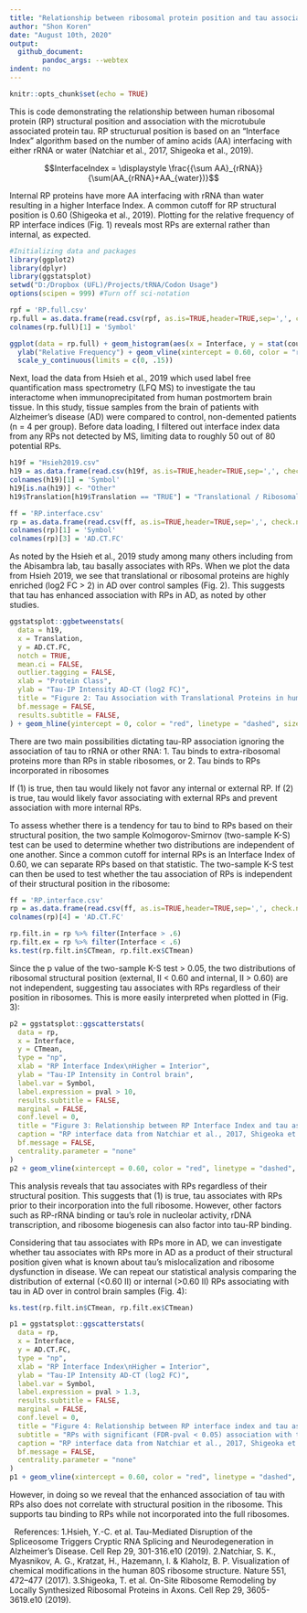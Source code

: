 ```yaml
---
title: "Relationship between ribosomal protein position and tau association in Alzheimer's disease"
author: "Shon Koren"
date: "August 10th, 2020"
output:
  github_document:
        pandoc_args: --webtex
indent: no
---
```


```r
knitr::opts_chunk$set(echo = TRUE)
```

This is code demonstrating the relationship between human ribosomal protein (RP) structural position and association with the microtubule associated protein tau. RP structurual position is based on an "Interface Index" algorithm based on the number of amino acids (AA) interfacing with either rRNA or water (Natchiar et al., 2017, Shigeoka et al., 2019).
&nbsp;

$$InterfaceIndex = \displaystyle \frac{{\sum AA}_{rRNA}}{\sum(AA_{rRNA}+AA_{water})}$$


Internal RP proteins have more AA interfacing with rRNA than water resulting in a higher Interface Index. A common cutoff for RP structural position is 0.60 (Shigeoka et al., 2019). Plotting for the relative frequency of RP interface indices (Fig. 1) reveals most RPs are external rather than internal, as expected.

```r
#Initializing data and packages
library(ggplot2)
library(dplyr)
library(ggstatsplot)
setwd("D:/Dropbox (UFL)/Projects/tRNA/Codon Usage")
options(scipen = 999) #Turn off sci-notation

rpf = 'RP.full.csv'
rp.full = as.data.frame(read.csv(rpf, as.is=TRUE,header=TRUE,sep=',', check.names=FALSE, fileEncoding="UTF-8-BOM"))
colnames(rp.full)[1] = 'Symbol'

ggplot(data = rp.full) + geom_histogram(aes(x = Interface, y = stat(count) / sum(count)), binwidth = .05) + xlab("Interface Index of RPs") + ggtitle("Figure 1: Relative frequency of human RP Interface Index") +
  ylab("Relative Frequency") + geom_vline(xintercept = 0.60, color = "red", linetype = "dashed", size = 2) + scale_x_continuous(limits = c(0, 1)) +
  scale_y_continuous(limits = c(0, .15))
```

Next, load the data from Hsieh et al., 2019 which used label free quantification mass spectrometry (LFQ MS) to investigate the tau interactome when immunoprecipitated from human postmortem brain tissue. In this study, tissue samples from the brain of patients with Alzheimer's disease (AD) were compared to control, non-demented patients (n = 4 per group). Before data loading, I filtered out interface index data from any RPs not detected by MS, limiting data to roughly 50 out of 80 potential RPs.

```r
h19f = "Hsieh2019.csv"
h19 = as.data.frame(read.csv(h19f, as.is=TRUE,header=TRUE,sep=',', check.names=FALSE, fileEncoding="UTF-8-BOM"))
colnames(h19)[1] = 'Symbol'
h19[is.na(h19)] <- "Other"
h19$Translation[h19$Translation == "TRUE"] = "Translational / Ribosomal"
```

```r
ff = 'RP.interface.csv'
rp = as.data.frame(read.csv(ff, as.is=TRUE,header=TRUE,sep=',', check.names=FALSE))
colnames(rp)[1] = 'Symbol'
colnames(rp)[3] = 'AD.CT.FC'
```
As noted by the Hsieh et al., 2019 study among many others including from the Abisambra lab, tau basally associates with RPs. When we plot the data from Hsieh 2019, we see that translational or ribosomal proteins are highly enriched (log2 FC > 2) in AD over control samples (Fig. 2). This suggests that tau has enhanced association with RPs in AD, as noted by other studies.

```r
ggstatsplot::ggbetweenstats(
  data = h19,
  x = Translation,
  y = AD.CT.FC,
  notch = TRUE,
  mean.ci = FALSE,
  outlier.tagging = FALSE,
  xlab = "Protein Class",
  ylab = "Tau-IP Intensity AD-CT (log2 FC)",
  title = "Figure 2: Tau Association with Translational Proteins in human AD brain",
  bf.message = FALSE,
  results.subtitle = FALSE,
) + geom_hline(yintercept = 0, color = "red", linetype = "dashed", size = 1)
```

There are two main possibilities dictating tau-RP association ignoring the association of tau to rRNA or other RNA:
1. Tau binds to extra-ribosomal proteins more than RPs in stable ribosomes, or
2. Tau binds to RPs incorporated in ribosomes

If (1) is true, then tau would likely not favor any internal or external RP. If (2) is true, tau would likely favor associating with external RPs and prevent association with more internal RPs.

To assess whether there is a tendency for tau to bind to RPs based on their structural position, the two sample Kolmogorov-Smirnov (two-sample K-S) test can be used to determine whether two distributions are independent of one another. Since a common cutoff for internal RPs is an Interface Index of 0.60, we can separate RPs based on that statistic. The two-sample K-S test can then be used to test whether the tau association of RPs is independent of their structural position in the ribosome:
```r

ff = 'RP.interface.csv'
rp = as.data.frame(read.csv(ff, as.is=TRUE,header=TRUE,sep=',', check.names=FALSE, fileEncoding = "UTF-8-BOM"))
colnames(rp)[4] = 'AD.CT.FC'

rp.filt.in = rp %>% filter(Interface > .6)
rp.filt.ex = rp %>% filter(Interface < .6)
ks.test(rp.filt.in$CTmean, rp.filt.ex$CTmean)
```

Since the p value of the two-sample K-S test > 0.05, the two distributions of ribosomal structural position (external, II < 0.60 and internal, II > 0.60) are not independent, suggesting tau associates with RPs regardless of their position in ribosomes. This is more easily interpreted when plotted in (Fig. 3):

```r
p2 = ggstatsplot::ggscatterstats(
  data = rp,
  x = Interface,
  y = CTmean,
  type = "np",
  xlab = "RP Interface Index\nHigher = Interior",
  ylab = "Tau-IP Intensity in Control brain",
  label.var = Symbol,
  label.expression = pval > 10,
  results.subtitle = FALSE,
  marginal = FALSE,
  conf.level = 0,
  title = "Figure 3: Relationship between RP Interface Index and tau association",
  caption = "RP interface data from Natchiar et al., 2017, Shigeoka et al., 2019\nTau-IP data from Hsieh et al., 2019",
  bf.message = FALSE,
  centrality.parameter = "none"
)
p2 + geom_vline(xintercept = 0.60, color = "red", linetype = "dashed", size = 1)

```

This analysis reveals that tau associates with RPs regardless of their structural position. This suggests that (1) is true, tau associates with RPs prior to their incorporation into the full ribosome. However, other factors such as RP-rRNA binding or tau's role in nucleolar activity, rDNA transcription, and ribosome biogenesis can also factor into tau-RP binding. 

Considering that tau associates with RPs more in AD, we can investigate whether tau associates with RPs more in AD as a product of their structural position given what is known about tau's mislocalization and ribosome dysfunction in disease. We can repeat our statistical analysis comparing the distribution of external (<0.60 II) or internal (>0.60 II) RPs associating with tau in AD over in control brain samples (Fig. 4):
```r
ks.test(rp.filt.in$CTmean, rp.filt.ex$CTmean)

p1 = ggstatsplot::ggscatterstats(
  data = rp,
  x = Interface,
  y = AD.CT.FC,
  type = "np",
  xlab = "RP Interface Index\nHigher = Interior",
  ylab = "Tau-IP Intensity AD-CT (log2 FC)",
  label.var = Symbol,
  label.expression = pval > 1.3,
  results.subtitle = FALSE,
  marginal = FALSE,
  conf.level = 0,
  title = "Figure 4: Relationship between RP interface index and tau association in AD",
  subtitle = "RPs with significant (FDR-pval < 0.05) association with tau in AD over controls have symbols annotated",
  caption = "RP interface data from Natchiar et al., 2017, Shigeoka et al., 2019\nTau-IP data from Hsieh et al., 2019",
  bf.message = FALSE,
  centrality.parameter = "none"
)
p1 + geom_vline(xintercept = 0.60, color = "red", linetype = "dashed", size = 1)

```
However, in doing so we reveal that the enhanced association of tau with RPs also does not correlate with structural position in the ribosome. This supports tau binding to RPs while not incorporated into the full ribosomes.

&nbsp;
References: 
1.Hsieh, Y.-C. et al. Tau-Mediated Disruption of the Spliceosome Triggers Cryptic RNA Splicing and Neurodegeneration in Alzheimer’s Disease. Cell Rep 29, 301-316.e10 (2019).
2.Natchiar, S. K., Myasnikov, A. G., Kratzat, H., Hazemann, I. & Klaholz, B. P. Visualization of chemical modifications in the human 80S ribosome structure. Nature 551, 472–477 (2017).
3.Shigeoka, T. et al. On-Site Ribosome Remodeling by Locally Synthesized Ribosomal Proteins in Axons. Cell Rep 29, 3605-3619.e10 (2019).

